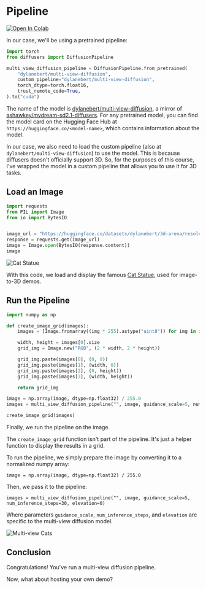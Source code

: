 # Pipeline

[![Open In Colab](https://colab.research.google.com/assets/colab-badge.svg)](https://colab.research.google.com/drive/1_dYbOeL9J7K7LbruNO-w2NYvloCzlBsp?usp=sharing)

In our case, we'll be using a pretrained pipeline:

```python
import torch
from diffusers import DiffusionPipeline

multi_view_diffusion_pipeline = DiffusionPipeline.from_pretrained(
    "dylanebert/multi-view-diffusion",
    custom_pipeline="dylanebert/multi-view-diffusion",
    torch_dtype=torch.float16,
    trust_remote_code=True,
).to("cuda")
```

The name of the model is [dylanebert/multi-view-diffusion](https://huggingface.co/dylanebert/multi-view-diffusion), a mirror of [ashawkey/mvdream-sd2.1-diffusers](https://huggingface.co/ashawkey/mvdream-sd2.1-diffusers). For any pretrained model, you can find the model card on the Hugging Face Hub at `https://huggingface.co/<model-name>`, which contains information about the model.

In our case, we also need to load the custom pipeline (also at `dylanebert/multi-view-diffusion`) to use the model. This is because diffusers doesn't officially support 3D. So, for the purposes of this course, I've wrapped the model in a custom pipeline that allows you to use it for 3D tasks.

## Load an Image

```python
import requests
from PIL import Image
from io import BytesIO


image_url = "https://huggingface.co/datasets/dylanebert/3d-arena/resolve/main/inputs/images/cat_statue.jpg"
response = requests.get(image_url)
image = Image.open(BytesIO(response.content))
image
```

![Cat Statue](https://huggingface.co/datasets/dylanebert/3d-arena/resolve/main/inputs/images/cat_statue.jpg)

With this code, we load and display the famous [Cat Statue](https://huggingface.co/datasets/dylanebert/3d-arena/resolve/main/inputs/images/cat_statue.jpg), used for image-to-3D demos.

## Run the Pipeline

```python
import numpy as np

def create_image_grid(images):
    images = [Image.fromarray((img * 255).astype("uint8")) for img in images]

    width, height = images[0].size
    grid_img = Image.new("RGB", (2 * width, 2 * height))

    grid_img.paste(images[0], (0, 0))
    grid_img.paste(images[1], (width, 0))
    grid_img.paste(images[2], (0, height))
    grid_img.paste(images[3], (width, height))

    return grid_img

image = np.array(image, dtype=np.float32) / 255.0
images = multi_view_diffusion_pipeline("", image, guidance_scale=5, num_inference_steps=30, elevation=0)

create_image_grid(images)
```

Finally, we run the pipeline on the image.

The `create_image_grid` function isn't part of the pipeline. It's just a helper function to display the results in a grid.

To run the pipeline, we simply prepare the image by converting it to a normalized numpy array:

`image = np.array(image, dtype=np.float32) / 255.0`

Then, we pass it to the pipeline:

`images = multi_view_diffusion_pipeline("", image, guidance_scale=5, num_inference_steps=30, elevation=0)`

Where parameters `guidance_scale`, `num_inference_steps`, and `elevation` are specific to the multi-view diffusion model.

![Multi-view Cats](https://huggingface.co/datasets/huggingface/documentation-images/resolve/main/ml-for-3d-course/multi-view-cats.png)

## Conclusion

Congratulations! You've run a multi-view diffusion pipeline.

Now, what about hosting your own demo?
